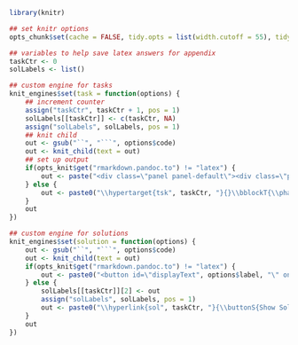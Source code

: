 ```{r include = FALSE, purl = F, cache = F}
library(knitr)

## set knitr options
opts_chunk$set(cache = FALSE, tidy.opts = list(width.cutoff = 55), tidy = F, fig.align = "center")

## variables to help save latex answers for appendix
taskCtr <- 0
solLabels <- list()

## custom engine for tasks
knit_engines$set(task = function(options) {
    ## increment counter
    assign("taskCtr", taskCtr + 1, pos = 1)
    solLabels[[taskCtr]] <- c(taskCtr, NA)
    assign("solLabels", solLabels, pos = 1)
    ## knit child
    out <- gsub("``", "```", options$code)
    out <- knit_child(text = out)
    ## set up output
    if(opts_knit$get("rmarkdown.pandoc.to") != "latex") {
        out <- paste("<div class=\"panel panel-default\"><div class=\"panel-heading\"> Task </div><div class=\"panel-body\">", out, "</div></div>")
    } else {
        out <- paste0("\\hypertarget{tsk", taskCtr, "}{}\\bblockT{\\phantomsection\\label{sol", taskCtr, "}", taskCtr, "}\n", out, "\n\\eblockT\n")
    }
    out
})

## custom engine for solutions
knit_engines$set(solution = function(options) {
    out <- gsub("``", "```", options$code)
    out <- knit_child(text = out)
    if(opts_knit$get("rmarkdown.pandoc.to") != "latex") {
        out <- paste0("<button id=\"displayText", options$label, "\" onclick=\"javascript:toggle('", options$label, "');\">Show Solution</button>\n\n<div id=\"toggleText", options$label, "\" style=\"display: none\"><div class=\"panel panel-default\"><div class=\"panel-heading panel-heading1\"> Solution </div><div class=\"panel-body\">", out, "</div></div></div>\n")
    } else {
        solLabels[[taskCtr]][2] <- out
        assign("solLabels", solLabels, pos = 1)
        out <- paste0("\\hyperlink{sol", taskCtr, "}{\\buttonS{Show Solution on P\\colpageref{tsk", taskCtr, "}}}")
    }
    out
})
```
